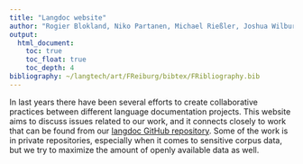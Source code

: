 ```yaml
---
title: "Langdoc website"
author: "Rogier Blokland, Niko Partanen, Michael Rießler, Joshua Wilbur"
output:
  html_document:
    toc: true
    toc_float: true
    toc_depth: 4
bibliography: ~/langtech/art/FReiburg/bibtex/FRibliography.bib
---
```


In last years there have been several efforts to create collaborative practices between different language documentation projects. This website aims to discuss issues related to our work, and it connects closely to work that can be found from our [langdoc GitHub repository](https://github.com/langdoc). Some of the work is in private repositories, especially when it comes to sensitive corpus data, but we try to maximize the amount of openly available data as well.
